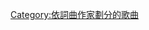 {{NoteTA
|1=zh-cn:埃米莉·沃伦;zh-tw:埃米莉·華倫
}}

{{Category explanation|'''{{tsl|en|Emily Warren|埃米莉·沃伦}}'''創作或聯合創作的歌曲}}

[[Category:依詞曲作家劃分的歌曲|Category:依詞曲作家劃分的歌曲]]
